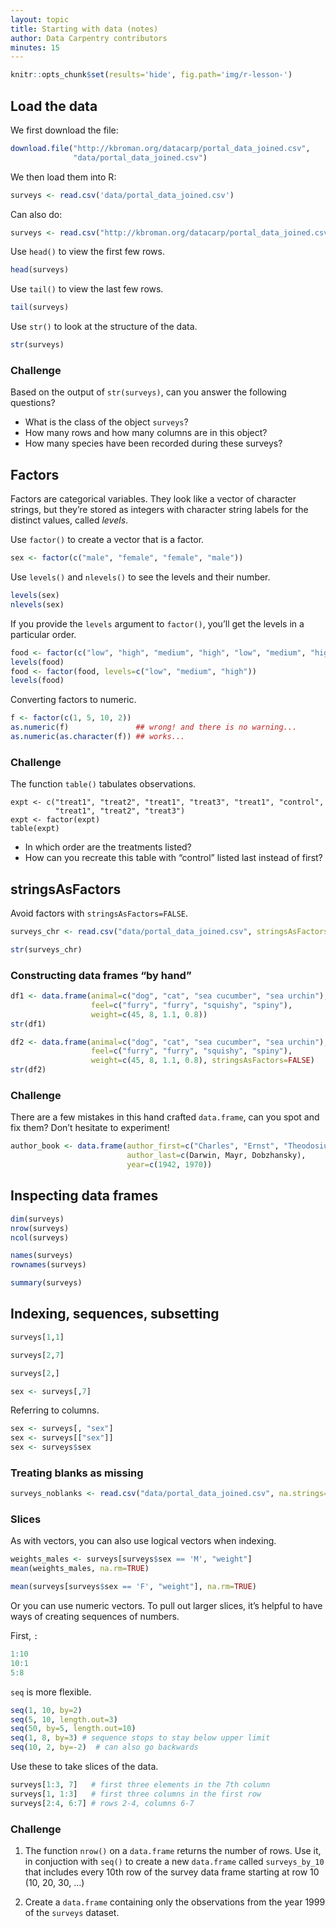 ```yaml
---
layout: topic
title: Starting with data (notes)
author: Data Carpentry contributors
minutes: 15
---
```


```r
knitr::opts_chunk$set(results='hide', fig.path='img/r-lesson-')
```

## Load the data

We first download the file:

```r
download.file("http://kbroman.org/datacarp/portal_data_joined.csv",
              "data/portal_data_joined.csv")
```

We then load them into R:

```r
surveys <- read.csv('data/portal_data_joined.csv')
```

Can also do:

```r
surveys <- read.csv("http://kbroman.org/datacarp/portal_data_joined.csv")
```

Use `head()` to view the first few rows.

```r
head(surveys)
```

Use `tail()` to view the last few rows.


```r
tail(surveys)
```

Use `str()` to look at the structure of the data.

```r
str(surveys)
```

### Challenge

Based on the output of `str(surveys)`, can you answer the following questions?

* What is the class of the object `surveys`?
* How many rows and how many columns are in this object?
* How many species have been recorded during these surveys?


## Factors

Factors are categorical variables. They look like a vector of
character strings, but they're stored as integers with character
string labels for the distinct values, called _levels_.

Use `factor()` to create a vector that is a factor.

```r
sex <- factor(c("male", "female", "female", "male"))
```

Use `levels()` and `nlevels()` to see the levels and their number.

```r
levels(sex)
nlevels(sex)
```

If you provide the `levels` argument to `factor()`, you'll get the
levels in a particular order.

```r
food <- factor(c("low", "high", "medium", "high", "low", "medium", "high"))
levels(food)
food <- factor(food, levels=c("low", "medium", "high"))
levels(food)
```

Converting factors to numeric.

```r
f <- factor(c(1, 5, 10, 2))
as.numeric(f)               ## wrong! and there is no warning...
as.numeric(as.character(f)) ## works...
```

### Challenge

The function `table()` tabulates observations.

```
expt <- c("treat1", "treat2", "treat1", "treat3", "treat1", "control",
          "treat1", "treat2", "treat3")
expt <- factor(expt)
table(expt)
```

* In which order are the treatments listed?
* How can you recreate this table with "control" listed last instead
of first?


## stringsAsFactors

Avoid factors with `stringsAsFactors=FALSE`.

```r
surveys_chr <- read.csv("data/portal_data_joined.csv", stringsAsFactors=FALSE)
```

```r
str(surveys_chr)
```


### Constructing data frames "by hand"

```r
df1 <- data.frame(animal=c("dog", "cat", "sea cucumber", "sea urchin"),
                  feel=c("furry", "furry", "squishy", "spiny"),
                  weight=c(45, 8, 1.1, 0.8))
str(df1)

df2 <- data.frame(animal=c("dog", "cat", "sea cucumber", "sea urchin"),
                  feel=c("furry", "furry", "squishy", "spiny"),
                  weight=c(45, 8, 1.1, 0.8), stringsAsFactors=FALSE)
str(df2)
```


### Challenge

There are a few mistakes in this hand crafted `data.frame`, can you spot and
fix them? Don't hesitate to experiment!

```r
author_book <- data.frame(author_first=c("Charles", "Ernst", "Theodosius"),
                          author_last=c(Darwin, Mayr, Dobzhansky),
                          year=c(1942, 1970))
```

<!-- end challenge -->


## Inspecting data frames

```r
dim(surveys)
nrow(surveys)
ncol(surveys)

names(surveys)
rownames(surveys)

summary(surveys)
```

## Indexing, sequences, subsetting

```r
surveys[1,1]

surveys[2,7]

surveys[2,]

sex <- surveys[,7]
```

Referring to columns.

```r
sex <- surveys[, "sex"]
sex <- surveys[["sex"]]
sex <- surveys$sex
```


### Treating blanks as missing

```r
surveys_noblanks <- read.csv("data/portal_data_joined.csv", na.strings=c("", "NA"))
```

### Slices

As with vectors, you can also use logical vectors when indexing.

```r
weights_males <- surveys[surveys$sex == 'M', "weight"]
mean(weights_males, na.rm=TRUE)

mean(surveys[surveys$sex == 'F', "weight"], na.rm=TRUE)
```

Or you can use numeric vectors. To pull out larger slices, it's
helpful to have ways of creating sequences of numbers.

First, `:`


```r
1:10
10:1
5:8
```

`seq` is more flexible.

```r
seq(1, 10, by=2)
seq(5, 10, length.out=3)
seq(50, by=5, length.out=10)
seq(1, 8, by=3) # sequence stops to stay below upper limit
seq(10, 2, by=-2)  # can also go backwards
```

Use these to take slices of the data.

```r
surveys[1:3, 7]   # first three elements in the 7th column
surveys[1, 1:3]   # first three columns in the first row
surveys[2:4, 6:7] # rows 2-4, columns 6-7
```

### Challenge

1. The function `nrow()` on a `data.frame` returns the number of rows. Use it,
   in conjuction with `seq()` to create a new `data.frame` called
   `surveys_by_10` that includes every 10th row of the survey data frame
   starting at row 10 (10, 20, 30, ...)

2. Create a `data.frame` containing only the observations from the
   year 1999 of the `surveys` dataset.



<br/> <br/> <br/> <br/> <br/> <br/> <br/> <br/> <br/> <br/>

